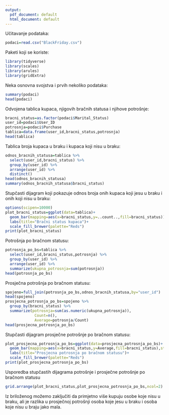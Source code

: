 ---
output:
  pdf_document: default
  html_document: default
---
Učitavanje podataka:
```{r}
podaci=read.csv("BlackFriday.csv")
```

Paketi koji se koriste:
```{r}
library(tidyverse)
library(scales)
library(arules)
library(gridExtra)
```

Neka osnovna svojstva i prvih nekoliko podataka:
```{r}
summary(podaci)
head(podaci)
```

Odvojena tablica kupaca, njigovih bračnih statusa i njihove potrošnje:
```{r}
bracni_status=as.factor(podaci$Marital_Status)
user_id=podaci$User_ID
potrosnja=podaci$Purchase
tablica=data.frame(user_id,bracni_status,potrosnja)
head(tablica)
```

Tablica broja kupaca u braku i kupaca koji nisu u braku:
```{r}
odnos_bracnih_statusa=tablica %>%
  select(user_id,bracni_status) %>%
  group_by(user_id) %>%
  arrange(user_id) %>%
  distinct()
head(odnos_bracnih_statusa)
summary(odnos_bracnih_statusa$bracni_status)
```

Stupčasti dijagram koji pokazuje odnos broja onih kupaca koji jesu u braku i onih koji nisu u braku:
```{r}
options(scipen=10000)
plot_bracni_status=ggplot(data=tablica)+
  geom_bar(mapping=aes(x=bracni_status,y=..count..,fill=bracni_status))+
  labs(title="Bračni status kupaca")+
  scale_fill_brewer(palette="Reds")
print(plot_bracni_status)
```

Potrošnja po bračnom statusu:
```{r}
potrosnja_po_bs=tablica %>%
  select(user_id,bracni_status,potrosnja) %>%
  group_by(user_id) %>%
  arrange(user_id) %>%
  summarize(ukupna_potrosnja=sum(potrosnja))
head(potrosnja_po_bs)
```

Prosječna potrošnja po bračnom statusu:
```{r}
spojeno=full_join(potrosnja_po_bs,odnos_bracnih_statusa,by="user_id")
head(spojeno)
prosjecna_potrosnja_po_bs=spojeno %>%
  group_by(bracni_status) %>%
  summarize(potrosnja=sum(as.numeric(ukupna_potrosnja)),
             Count=n(),
             Average=potrosnja/Count)
head(prosjecna_potrosnja_po_bs)
```

Stupčasti dijagram prosječne potrošnje po bračnom statusu:
```{r}
plot_prosjecna_potrosnja_po_bs=ggplot(data=prosjecna_potrosnja_po_bs)+
  geom_bar(mapping=aes(x=bracni_status,y=Average,fill=bracni_status),stat="identity")+
  labs(title="Prosjecna potrosnja po bračnom statusu")+
  scale_fill_brewer(palette="Reds")
print(plot_prosjecna_potrosnja_po_bs)
```

Usporedba stupčastih dijagrama potrošnje i prosječne potrošnje po bračnom statusu
```{r}
grid.arrange(plot_bracni_status,plot_prosjecna_potrosnja_po_bs,ncol=2)
```

Iz briloženog možemo zaključiti da primjetno više kupuju osobe koje nisu u braku, ali je razlika u prosječnoj potrošnji osoba koje jesu u braku i osoba koje nisu u braju jako mala.
